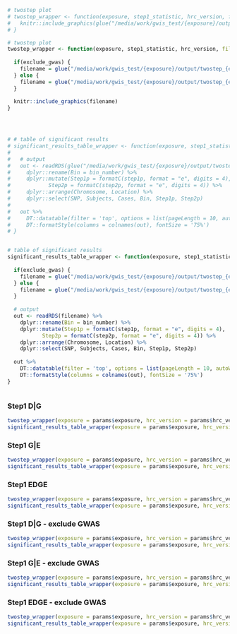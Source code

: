 
```r

# twostep plot
# twostep_wrapper <- function(exposure, step1_statistic, hrc_version, filename_suffix = "") {
#   knitr::include_graphics(glue("/media/work/gwis_test/{exposure}/output/twostep_{exposure}_{hrc_version}_{step1_statistic}.png"))
# }

# twostep plot
twostep_wrapper <- function(exposure, step1_statistic, hrc_version, filename_suffix = "", exclude_gwas = F) {
  
  if(exclude_gwas) {
    filename = glue("/media/work/gwis_test/{exposure}/output/twostep_{exposure}_{hrc_version}_{step1_statistic}_nogwas.png")
  } else {
    filename = glue("/media/work/gwis_test/{exposure}/output/twostep_{exposure}_{hrc_version}_{step1_statistic}.png")
  }
  
  knitr::include_graphics(filename)
}




# # table of significant results
# significant_results_table_wrapper <- function(exposure, step1_statistic, hrc_version, filename_suffix = "") {
#   
#   # output
#   out <- readRDS(glue("/media/work/gwis_test/{exposure}/output/twostep_{exposure}_{hrc_version}_{step1_statistic}_df.rds")) %>% 
#     dplyr::rename(Bin = bin_number) %>% 
#     dplyr::mutate(Step1p = formatC(step1p, format = "e", digits = 4),
#            Step2p = formatC(step2p, format = "e", digits = 4)) %>% 
#     dplyr::arrange(Chromosome, Location) %>%
#     dplyr::select(SNP, Subjects, Cases, Bin, Step1p, Step2p)
#   
#   out %>% 
#     DT::datatable(filter = 'top', options = list(pageLength = 10, autoWidth = T)) %>% 
#     DT::formatStyle(columns = colnames(out), fontSize = '75%')
# }


# table of significant results
significant_results_table_wrapper <- function(exposure, step1_statistic, hrc_version, filename_suffix = "", exclude_gwas = F) {
  
  if(exclude_gwas) {
    filename = glue("/media/work/gwis_test/{exposure}/output/twostep_{exposure}_{hrc_version}_{step1_statistic}_nogwas_df.rds")
  } else {
    filename = glue("/media/work/gwis_test/{exposure}/output/twostep_{exposure}_{hrc_version}_{step1_statistic}_df.rds")
  }
  
  # output
  out <- readRDS(filename) %>% 
    dplyr::rename(Bin = bin_number) %>% 
    dplyr::mutate(Step1p = formatC(step1p, format = "e", digits = 4),
           Step2p = formatC(step2p, format = "e", digits = 4)) %>% 
    dplyr::arrange(Chromosome, Location) %>%
    dplyr::select(SNP, Subjects, Cases, Bin, Step1p, Step2p)
  
  out %>% 
    DT::datatable(filter = 'top', options = list(pageLength = 10, autoWidth = T)) %>% 
    DT::formatStyle(columns = colnames(out), fontSize = '75%')
}



```

### Step1 D|G
```r
twostep_wrapper(exposure = params$exposure, hrc_version = params$hrc_version, step1_statistic = 'chiSqG')
significant_results_table_wrapper(exposure = params$exposure, hrc_version = params$hrc_version, step1_statistic = 'chiSqG')
```

### Step1 G|E
```r
twostep_wrapper(exposure = params$exposure, hrc_version = params$hrc_version, step1_statistic = 'chiSqGE')
significant_results_table_wrapper(exposure = params$exposure, hrc_version = params$hrc_version, step1_statistic = 'chiSqGE')
```

### Step1 EDGE
```r
twostep_wrapper(exposure = params$exposure, hrc_version = params$hrc_version, step1_statistic = 'chiSqEDGE')
significant_results_table_wrapper(exposure = params$exposure, hrc_version = params$hrc_version, step1_statistic = 'chiSqEDGE')
```


### Step1 D|G - exclude GWAS
```r
twostep_wrapper(exposure = params$exposure, hrc_version = params$hrc_version, step1_statistic = 'chiSqG', exclude_gwas = T)
significant_results_table_wrapper(exposure = params$exposure, hrc_version = params$hrc_version, step1_statistic = 'chiSqG', exclude_gwas = T)
```

### Step1 G|E - exclude GWAS
```r
twostep_wrapper(exposure = params$exposure, hrc_version = params$hrc_version, step1_statistic = 'chiSqGE', exclude_gwas = T)
significant_results_table_wrapper(exposure = params$exposure, hrc_version = params$hrc_version, step1_statistic = 'chiSqGE', exclude_gwas = T)
```

### Step1 EDGE - exclude GWAS
```r
twostep_wrapper(exposure = params$exposure, hrc_version = params$hrc_version, step1_statistic = 'chiSqEDGE', exclude_gwas = T)
significant_results_table_wrapper(exposure = params$exposure, hrc_version = params$hrc_version, step1_statistic = 'chiSqEDGE', exclude_gwas = T)
```

